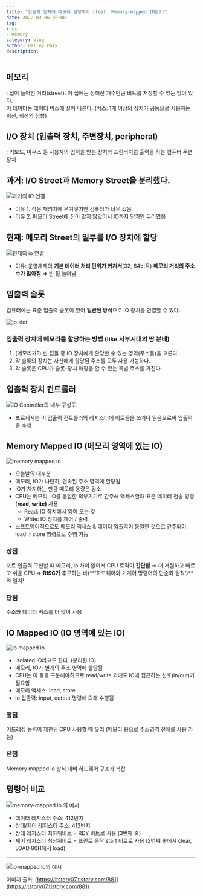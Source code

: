 ```yaml
---
title: "입출력 장치에 메모리 할당하기 (feat. Memory-mapped IO란?)"
date: 2022-03-06 08:00
tag:
- cs
- memory
category: blog
author: Hailey Park
description: 
---
```


## **메모리**

: 집이 늘어선 거리(street). 이 집에는 정해진 개수만큼 비트를 저장할 수 있는 방이 있다.  
이 데이터는 데이터 버스에 실어 나른다. (버스: 1개 이상의 장치가 공동으로 사용하는 회선, 회선의 집합)

## I/O 장치 (입출력 장치, 주변장치, peripheral)

: 키보드, 마우스 등 사용자의 입력을 받는 장치와 프린터처럼 출력을 하는 컴퓨터 주변 장치

## 과거: I/O Street과 Memory Street을 분리했다.

![과거의 IO 연결](/images/blog/220306/io2.jpg)

- 이유 1. 작은 패키지에 우겨넣기엔 컴퓨터가 너무 컸음
- 이유 2. 메모리 Street에 집이 많지 않았어서 IO까지 담기엔 무리였음

## 현재: 메모리 Street의 일부를 I/O 장치에 할당

![현재의 io 연결](/images/blog/220306/io1.jpg)

- 이유: 운영체제의 **기본 데이터 처리 단위가 커져서**(32, 64비트) **메모리 거리의 주소 수가 많아짐** ⇒ 빈 집 늘어남

## 입출력 슬롯

컴퓨터에는 표준 입출력 슬롯이 있어 **일관된 방식**으로 IO 장치를 연결할 수 있다.

![io slot](https://t1.daumcdn.net/cfile/blog/0277363D51C2BBE23B)


### 입출력 장치에 메모리를 할당하는 방법 (like 서부시대의 땅 분배)

1. (메모리가?) 빈 집들 중 IO 장치에게 할당할 수 있는 영역(주소들)을 고른다.
2. 각 슬롯의 장치는 자신에게 할당된 주소를 모두 사용 가능하다.
3. 각 슬롯은 CPU가 슬롯-장치 매핑을 할 수 있는 특별 주소를 가진다.

## 입출력 장치 컨트롤러

![IO Controller의 내부 구성도](/images/blog/220306/io4.png)

- 프로세서는 이 입출력 컨트롤러의 레지스터에 비트들을 쓰거나 읽음으로써 입출력을 수행

## Memory Mapped IO (메모리 영역에 있는 IO)

![memory mapped io](/images/blog/220306/io5.png)

- 오늘날의 대부분
- 메모리, IO가 나란히, 연속된 주소 영역에 할당됨
- IO가 차지하는 만큼 메모리 용량은 감소
- CPU는 메모리, IO를 동일한 외부기기로 간주해 액세스할때 표준 데이터 전송 명령 (**read, write)** 사용
    - Read: IO 장치에서 읽어 오는 것
    - Write: IO 장치를 제어 / 출력
- 소프트웨어적으로도 메모리 액세스 & 데이터 입출력이 동일한 것으로 간주되어 load나 store 명령으로 수행 가능

### 장점

포트 입출력 구현할 때 메모리, io 차이 없어서 CPU 로직이 **간단함** ⇒ 더 저렴하고 빠르고 쉬운 CPU ⇒ **RISC가** 추구하는 바(**‘하드웨어와 기계어 명령어의 단순화 원칙’)**와 일치!

### 단점

주소와 데이터 버스를 더 많이 사용

## IO Mapped IO (IO 영역에 있는 IO)

![io mapped io](/images/blog/220306/io6.png)

- Isolated IO라고도 한다. (분리된 IO)
- 메모리, IO가 별개의 주소 영역에 할당됨
- CPU는 이 둘을 구분해야하므로 read/write 외에도 IO에 접근하는 신호(in/out)가 필요함
- 메모리 액세스: load, store
- io 입출력: input, output 명령에 의해 수행됨

### 장점

어드레싱 능력이 제한된 CPU 사용할 때 유리 (메모리 용으로 주소영역 전체를 사용 가능)

### 단점

Memory mapped io 방식 대비 하드웨어 구조가 복잡

## 명령어 비교

![memory-mapped io 의 예시](/images/blog/220306/io7.png)

- 데이터 레지스터 주소: 412번지
- 상태/제어 레지스터 주소: 413번지
- 상태 레지스터 최하위비트 = RDY 비트로 사용 (3번째 줄)
- 제어 레지스터 최상위비트 = 프린트 동작 start 비트로 사용 (2번째 줄에서 clear, LOAD 80H에서 load)

---

![io-mapped io의 예시](/images/blog/220306/io3.png)


이미지 출처: [https://itstory07.tistory.com/881](https://itstory07.tistory.com/881)